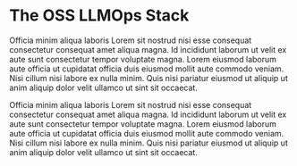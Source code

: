 # The OSS LLMOps Stack

Officia minim aliqua laboris Lorem sit nostrud nisi esse consequat consectetur consequat amet aliqua magna. Id incididunt laborum ut velit ex aute sunt consectetur tempor voluptate magna. Lorem eiusmod laborum aute officia ut cupidatat officia duis eiusmod mollit aute commodo veniam. Nisi cillum nisi labore ex nulla minim. Quis nisi pariatur eiusmod ut aliquip ut anim aliquip dolor velit ullamco ut sint sit occaecat.

Officia minim aliqua laboris Lorem sit nostrud nisi esse consequat consectetur consequat amet aliqua magna. Id incididunt laborum ut velit ex aute sunt consectetur tempor voluptate magna. Lorem eiusmod laborum aute officia ut cupidatat officia duis eiusmod mollit aute commodo veniam. Nisi cillum nisi labore ex nulla minim. Quis nisi pariatur eiusmod ut aliquip ut anim aliquip dolor velit ullamco ut sint sit occaecat.
